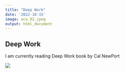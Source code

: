 ```yaml
---
title: "Deep Work"
date: '2022-10-15'
image: aca_02.jpeg
output: html_document
---
```


## Deep Work

I am currently reading Deep Work book by Cal NewPort

![](https://www.google.com/url?sa=i&url=https%3A%2F%2Fembraceourcalling.com%2Fcal-newports-deep-work-rules-for-focused-success-in-a-distracted-world%2F&psig=AOvVaw2Nx6YBxTTRqKsxOGtgYQ5b&ust=1665903776682000&source=images&cd=vfe&ved=0CA0QjRxqFwoTCMifvqrV4foCFQAAAAAdAAAAABAD)

<style>
body {
text-align: justify}
</style>
